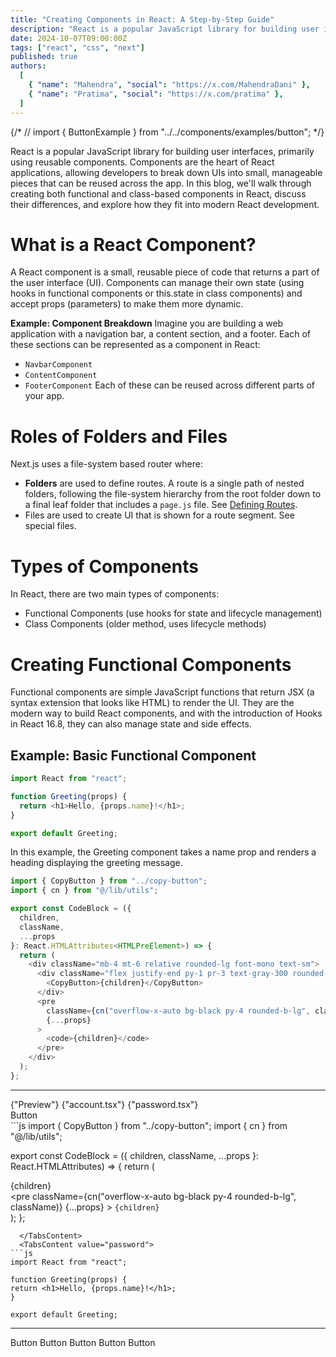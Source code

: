 ```yaml
---
title: "Creating Components in React: A Step-by-Step Guide"
description: "React is a popular JavaScript library for building user interfaces, primarily using reusable components."
date: 2024-10-07T09:00:00Z
tags: ["react", "css", "next"]
published: true
authors:
  [
    { "name": "Mahendra", "social": "https://x.com/MahendraDani" },
    { "name": "Pratima", "social": "https://x.com/pratima" },
  ]
---
```


{/* // import { ButtonExample } from "../../components/examples/button"; */}

React is a popular JavaScript library for building user interfaces, primarily using reusable components. Components are the heart of React applications, allowing developers to break down UIs into small, manageable pieces that can be reused across the app. In this blog, we'll walk through creating both functional and class-based components in React, discuss their differences, and explore how they fit into modern React development.

# What is a React Component?

A React component is a small, reusable piece of code that returns a part of the user interface (UI). Components can manage their own state (using hooks in functional components or this.state in class components) and accept props (parameters) to make them more dynamic.

**Example: Component Breakdown**
Imagine you are building a web application with a navigation bar, a content section, and a footer. Each of these sections can be represented as a component in React:

- `NavbarComponent`
- `ContentComponent`
- `FooterComponent`
  Each of these can be reused across different parts of your app.

# Roles of Folders and Files

Next.js uses a file-system based router where:

- **Folders** are used to define routes. A route is a single path of nested folders, following the file-system hierarchy from the root folder down to a final leaf folder that includes a `page.js` file. See [Defining Routes](https://google.com).
- Files are used to create UI that is shown for a route segment. See special files.

# Types of Components

In React, there are two main types of components:

- Functional Components (use hooks for state and lifecycle management)
- Class Components (older method, uses lifecycle methods)

# Creating Functional Components

Functional components are simple JavaScript functions that return JSX (a syntax extension that looks like HTML) to render the UI. They are the modern way to build React components, and with the introduction of Hooks in React 16.8, they can also manage state and side effects.

## Example: Basic Functional Component

```js
import React from "react";

function Greeting(props) {
  return <h1>Hello, {props.name}!</h1>;
}

export default Greeting;
```

In this example, the Greeting component takes a name prop and renders a heading displaying the greeting message.

```js
import { CopyButton } from "../copy-button";
import { cn } from "@/lib/utils";

export const CodeBlock = ({
  children,
  className,
  ...props
}: React.HTMLAttributes<HTMLPreElement>) => {
  return (
    <div className="mb-4 mt-6 relative rounded-lg font-mono text-sm">
      <div className="flex justify-end py-1 pr-3 text-gray-300 rounded-t-lg border-2 ">
        <CopyButton>{children}</CopyButton>
      </div>
      <pre
        className={cn("overflow-x-auto bg-black py-4 rounded-b-lg", className)}
        {...props}
      >
        <code>{children}</code>
      </pre>
    </div>
  );
};
```

---

<Tabs defaultValue="preview" className="">
  <TabsList>
    <TabsTrigger value="preview">{"Preview"}</TabsTrigger>
    <TabsTrigger value="account">{"account.tsx"}</TabsTrigger>
    <TabsTrigger value="password">{"password.tsx"}</TabsTrigger>
  </TabsList>
  <TabsContent value="preview" className="">
    <div className="h-96 flex justify-center items-center">
      <ButtonExample size={"md"} colour={"red"}>
    Button
  </ButtonExample>
    </div>
  </TabsContent>
  <TabsContent value="account">
```js
import { CopyButton } from "../copy-button";
import { cn } from "@/lib/utils";

export const CodeBlock = ({
  children,
  className,
  ...props
}: React.HTMLAttributes<HTMLPreElement>) => {
  return (
    <div className="mb-4 mt-6 relative rounded-lg font-mono text-sm">
      <div className="flex justify-end py-1 pr-3 text-gray-300 rounded-t-lg border-2 ">
        <CopyButton>{children}</CopyButton>
      </div>
      <pre
        className={cn("overflow-x-auto bg-black py-4 rounded-b-lg", className)}
        {...props}
      >
        <code>{children}</code>
      </pre>
    </div>
  );
};
```
  </TabsContent>
  <TabsContent value="password">
```js
import React from "react";

function Greeting(props) {
return <h1>Hello, {props.name}!</h1>;
}

export default Greeting;
```
  </TabsContent>
</Tabs>

---

<div className="flex justify-between items-center flex-wrap">
  <ButtonExample size={"md"} colour={"cyan"}>
    Button
  </ButtonExample>
  <ButtonExample size={"md"} colour={"green"}>
    Button
  </ButtonExample>
  <ButtonExample size={"md"} colour={"purple"}>
    Button
  </ButtonExample>
  <ButtonExample size={"md"} colour={"red"}>
    Button
  </ButtonExample>
  <ButtonExample size={"md"} colour={"yellow"} radius={"lg"}>
    Button
  </ButtonExample>
</div>
